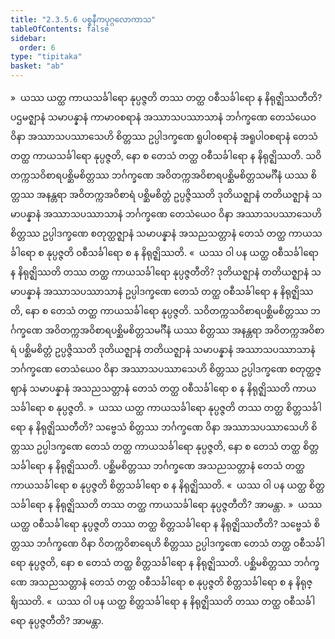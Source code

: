 ```yaml
---
title: "2.3.5.6 ပစ္စနီကပုဂ္ဂလောကာသ"
tableOfContents: false
sidebar:
  order: 6
type: "tipitaka"
basket: "ab"
---
```



<DynamicBreadcrumb />

<Division number="156">

<Paragraph number="664">
»  ယဿ ယတ္ထ ကာယသင်္ခါရော နုပ္ပဇ္ဇတိ တဿ တတ္ထ ဝစီသင်္ခါရော န နိရုဇ္ဈိဿတီတိ?
</Paragraph>

<Paragraph number="665">
ပဌမဇ္ဈာနံ သမာပန္နာနံ ကာမာဝစရာနံ အဿာသပဿာသာနံ ဘင်္ဂက္ခဏေ တေသံယေဝ ဝိနာ အဿာသပဿာသေဟိ စိတ္တဿ ဥပ္ပါဒက္ခဏေ ရူပါဝစရာနံ အရူပါဝစရာနံ တေသံ တတ္ထ ကာယသင်္ခါရော နုပ္ပဇ္ဇတိ, နော စ တေသံ တတ္ထ ဝစီသင်္ခါရော န နိရုဇ္ဈိဿတိ. သဝိတက္ကသဝိစာရပစ္ဆိမစိတ္တဿ ဘင်္ဂက္ခဏေ အဝိတက္ကအဝိစာရပစ္ဆိမစိတ္တသမင်္ဂီနံ ယဿ စိတ္တဿ အနန္တရာ အဝိတက္ကအဝိစာရံ ပစ္ဆိမစိတ္တံ ဥပ္ပဇ္ဇိဿတိ ဒုတိယဇ္ဈာနံ တတိယဇ္ဈာနံ သမာပန္နာနံ အဿာသပဿာသာနံ ဘင်္ဂက္ခဏေ တေသံယေဝ ဝိနာ အဿာသပဿာသေဟိ စိတ္တဿ ဥပ္ပါဒက္ခဏေ စတုတ္ထဇ္ဈာနံ သမာပန္နာနံ အသညသတ္တာနံ တေသံ တတ္ထ ကာယသင်္ခါရော စ နုပ္ပဇ္ဇတိ ဝစီသင်္ခါရော စ န နိရုဇ္ဈိဿတိ.
</Paragraph>

<Paragraph number="666">
«  ယဿ ဝါ ပန ယတ္ထ ဝစီသင်္ခါရော န နိရုဇ္ဈိဿတိ တဿ တတ္ထ ကာယသင်္ခါရော နုပ္ပဇ္ဇတီတိ?
</Paragraph>

<Paragraph number="667">
ဒုတိယဇ္ဈာနံ တတိယဇ္ဈာနံ သမာပန္နာနံ အဿာသပဿာသာနံ ဥပ္ပါဒက္ခဏေ တေသံ တတ္ထ ဝစီသင်္ခါရော န နိရုဇ္ဈိဿတိ, နော စ တေသံ တတ္ထ ကာယသင်္ခါရော နုပ္ပဇ္ဇတိ. သဝိတက္ကသဝိစာရပစ္ဆိမစိတ္တဿ ဘင်္ဂက္ခဏေ အဝိတက္ကအဝိစာရပစ္ဆိမစိတ္တသမင်္ဂီနံ ယဿ စိတ္တဿ အနန္တရာ အဝိတက္ကအဝိစာရံ ပစ္ဆိမစိတ္တံ ဥပ္ပဇ္ဇိဿတိ ဒုတိယဇ္ဈာနံ တတိယဇ္ဈာနံ သမာပန္နာနံ အဿာသပဿာသာနံ ဘင်္ဂက္ခဏေ တေသံယေဝ ဝိနာ အဿာသပဿာသေဟိ စိတ္တဿ ဥပ္ပါဒက္ခဏေ စတုတ္ထဇ္ဈာနံ သမာပန္နာနံ အသညသတ္တာနံ တေသံ တတ္ထ ဝစီသင်္ခါရော စ န နိရုဇ္ဈိဿတိ ကာယသင်္ခါရော စ နုပ္ပဇ္ဇတိ.
</Paragraph>

<Paragraph number="668">
»  ယဿ ယတ္ထ ကာယသင်္ခါရော နုပ္ပဇ္ဇတိ တဿ တတ္ထ စိတ္တသင်္ခါရော န နိရုဇ္ဈိဿတီတိ?
</Paragraph>

<Paragraph number="669">
သဗ္ဗေသံ စိတ္တဿ ဘင်္ဂက္ခဏေ ဝိနာ အဿာသပဿာသေဟိ စိတ္တဿ ဥပ္ပါဒက္ခဏေ တေသံ တတ္ထ ကာယသင်္ခါရော နုပ္ပဇ္ဇတိ, နော စ တေသံ တတ္ထ စိတ္တသင်္ခါရော န နိရုဇ္ဈိဿတိ. ပစ္ဆိမစိတ္တဿ ဘင်္ဂက္ခဏေ အသညသတ္တာနံ တေသံ တတ္ထ ကာယသင်္ခါရော စ နုပ္ပဇ္ဇတိ စိတ္တသင်္ခါရော စ န နိရုဇ္ဈိဿတိ.
</Paragraph>

<Paragraph number="670">
«  ယဿ ဝါ ပန ယတ္ထ စိတ္တသင်္ခါရော န နိရုဇ္ဈိဿတိ တဿ တတ္ထ ကာယသင်္ခါရော နုပ္ပဇ္ဇတီတိ? အာမန္တာ.
</Paragraph>

</Division>
<Division number="157">

<Paragraph number="671">
»  ယဿ ယတ္ထ ဝစီသင်္ခါရော နုပ္ပဇ္ဇတိ တဿ တတ္ထ စိတ္တသင်္ခါရော န နိရုဇ္ဈိဿတီတိ?
</Paragraph>

<Paragraph number="672">
သဗ္ဗေသံ စိတ္တဿ ဘင်္ဂက္ခဏေ ဝိနာ ဝိတက္ကဝိစာရေဟိ စိတ္တဿ ဥပ္ပါဒက္ခဏေ တေသံ တတ္ထ ဝစီသင်္ခါရော နုပ္ပဇ္ဇတိ, နော စ တေသံ တတ္ထ စိတ္တသင်္ခါရော န နိရုဇ္ဈိဿတိ. ပစ္ဆိမစိတ္တဿ ဘင်္ဂက္ခဏေ အသညသတ္တာနံ တေသံ တတ္ထ ဝစီသင်္ခါရော စ နုပ္ပဇ္ဇတိ စိတ္တသင်္ခါရော စ န နိရုဇ္ဈိဿတိ.
</Paragraph>

<Paragraph number="673">
«  ယဿ ဝါ ပန ယတ္ထ စိတ္တသင်္ခါရော န နိရုဇ္ဈိဿတိ တဿ တတ္ထ ဝစီသင်္ခါရော နုပ္ပဇ္ဇတီတိ? အာမန္တာ.
</Paragraph>
</Division>